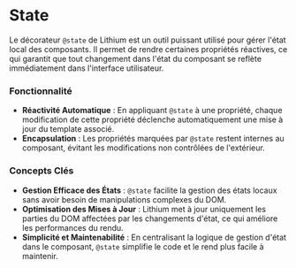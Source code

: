 # State

Le décorateur `@state` de Lithium est un outil puissant utilisé pour gérer l'état local des composants. Il permet de rendre certaines propriétés réactives, ce qui garantit que tout changement dans l'état du composant se reflète immédiatement dans l'interface utilisateur.

### Fonctionnalité

- **Réactivité Automatique** : En appliquant `@state` à une propriété, chaque modification de cette propriété déclenche automatiquement une mise à jour du template associé.
- **Encapsulation** : Les propriétés marquées par `@state` restent internes au composant, évitant les modifications non contrôlées de l'extérieur.

### Concepts Clés

- **Gestion Efficace des États** : `@state` facilite la gestion des états locaux sans avoir besoin de manipulations complexes du DOM.
- **Optimisation des Mises à Jour** : Lithium met à jour uniquement les parties du DOM affectées par les changements d'état, ce qui améliore les performances du rendu.
- **Simplicité et Maintenabilité** : En centralisant la logique de gestion d'état dans le composant, `@state` simplifie le code et le rend plus facile à maintenir.


<SandpackSample/>